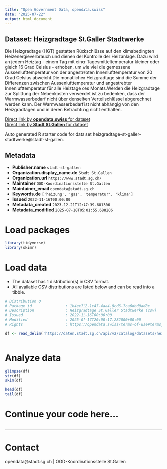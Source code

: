 ```yaml
---
title: "Open Government Data, opendata.swiss"
date: "2025-07-22"
output: html_document
---
```


## Dataset: Heizgradtage St.Galler Stadtwerke

Die Heizgradtage (HGT) gestatten Rückschlüsse auf den klimabedingten Heizenergieverbrauch und dienen der Kontrolle der Heizanlage. Dazu wird an jedem Heiztag - einem Tag mit einer Tagesmitteltemperatur kleiner oder gleich 16 Grad Celsius - erhoben, um wie viel die gemessene Aussenlufttemperatur von der angestrebten Innenlufttemperatur von 20 Grad Celsius abweicht.Die monatlichen Heizgradtage sind die Summe der Differenzen zwischen Aussenlufttemperatur und angestrebter Innenlufttemperatur für alle Heiztage des Monats.Werden die Heizgradtage zur Splittung der Nebenkosten verwendet ist zu bedenken, dass der Warmwasserbedarf nicht über denselben Verteilschlüssel abgerechnet werden kann. Der Warmwasserbedarf ist nicht abhängig von den Heizgradtagen und in deren Betrachtung nicht enthalten.

[Direct link by **opendata.swiss** for dataset](https://opendata.swiss/de/dataset/heizgradtage-st-galler-stadtwerke)<br>
[Direct link by **Stadt St.Gallen** for dataset](https://daten.stadt.sg.ch/explore/dataset/heizgradtage-st-galler-stadtwerke/)

Auto generated R starter code for data set heizgradtage-st-galler-stadtwerke@stadt-st-gallen.

## Metadata

- **Publisher.name** `stadt-st-gallen`
- **Organization.display_name.de** `Stadt St.Gallen`
- **Organization.url** `https://www.stadt.sg.ch/`
- **Maintainer** `OGD-Koordinationsstelle St.Gallen`
- **Maintainer_email** `opendata@stadt.sg.ch`
- **Keywords.de** `['heizung', 'gas', 'temperatur', 'klima']`
- **Issued** `2022-11-16T00:00:00`
- **Metadata_created** `2023-12-21T12:47:39.681306`
- **Metadata_modified** `2025-07-18T05:01:55.688206`


# Load packages

```r

library(tidyverse)
library(skimr)

```

# Load data

-   The dataset has 1 distribution(s) in CSV format.
-   All available CSV distributions are listed below and can be read into a tibble.

```r

# Distribution 0
# Package_id               : 1b4ec712-1c47-4aa4-8cd6-7ca6dbd0ad8c
# Description              : Heizgradtage St.Galler Stadtwerke (csv)
# Issued                   : 2022-11-16T00:00:00
# Modified                 : 2025-07-17T20:00:17.282000+00:00
# Rights                   : https://opendata.swiss/terms-of-use#terms_by

df <- read_delim('https://daten.stadt.sg.ch/api/v2/catalog/datasets/heizgradtage-st-galler-stadtwerke/exports/csv?use_labels=true')



```

# Analyze data

```r

glimpse(df)
str(df)
skim(df)

head(df)
tail(df)

```

# Continue your code here...

```r

```

------------------------------------------------------------------------

# Contact

opendata@stadt.sg.ch | OGD-Koordinationsstelle St.Gallen
